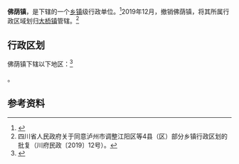 {{中国乡级行政区|51/05/22/103/000
| 电话区号 = 830
}}

'''佛荫镇'''，是{{PRC admin/fullname|51/05/22/103/000|3}}下辖的一个[[乡镇|乡镇]]级行政单位。<ref>{{PRC admin/ref sgc|{{PRC admin/parent|51/05/22/103/000}}}}</ref>2019年12月，撤销佛荫镇，将其所属行政区域划归[[大桥镇|大桥镇]]管辖。<ref>四川省人民政府关于同意泸州市调整江阳区等4县（区）部分乡镇行政区划的批复（川府民政〔2019〕12号）。</ref>

== 行政区划 ==

佛荫镇下辖以下地区：<ref>{{PRC admin/ref sgc|51/05/22/103/000}}</ref>

{{PRC admin/children|51/05/22/103/000}}。

== 参考资料 ==

{{reflist}}

{{PRC admin/navcat|51/05/22/103/000}}